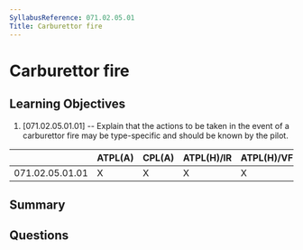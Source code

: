 ```yaml
---
SyllabusReference: 071.02.05.01
Title: Carburettor fire
---
```


# Carburettor fire

## Learning Objectives

1. [071.02.05.01.01] -- Explain that the actions to be taken in the event of a
   carburettor fire may be type-specific and should be known by the pilot.

|                 | ATPL(A) | CPL(A) | ATPL(H)/IR | ATPL(H)/VFR | CPL(H) | IR  | CBIR(A) |
| --------------- | ------- | ------ | ---------- | ----------- | ------ | --- | ------- |
| 071.02.05.01.01 | X       | X      | X          | X           | X      |     |         |

## Summary

## Questions
